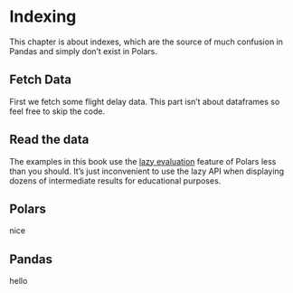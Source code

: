 # Indexing {#sec-indexing}

This chapter is about indexes, which are the source of much confusion in Pandas and simply don't exist in Polars.

## Fetch Data

First we fetch some flight delay data. This part isn't about dataframes so feel free to skip the code.

## Read the data

:::{.callout-tip}
The examples in this book use the [lazy evaluation](https://pola-rs.github.io/polars/user-guide/migration/pandas/#be-lazy)
feature of Polars less than you should.
It's just inconvenient to use the lazy API when displaying dozens of intermediate results for educational purposes.
:::

::: {.panel-tabset}
## Polars

nice

## Pandas

hello

:::

